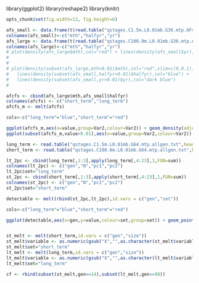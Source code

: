 library(ggplot2)
library(reshape2)
library(knitr)
```r
opts_chunk$set(fig.width=12, fig.height=6)

``` 

```r
afs_small <- data.frame(t(read.table("qstages.C1.5m.L0.01mb.G36.mtp.AFs.txt",sep="\t",row.names=1)))
colnames(afs_small)<-c("mth","halfyr","yr")
afs_large <- data.frame(t(read.table("qstages.C100.0m.L0.01mb.G36.mtp.AFs.txt",sep="\t",row.names=1)))
colnames(afs_large)<-c("mth","halfyr","yr")
# plot(density(afs_large$mth),col="red") + lines(density(afs_small$yr),col="blue")
# 
# 
# plot(density(subset(afs_large,mth>0.01)$mth),col="red",xlim=c(0,0.1)) + 
#   lines(density(subset(afs_small,halfyr>0.01)$halfyr),col="blue") +
#   lines(density(subset(afs_small,yr>0.01)$yr),col="dark blue")
# 

afcfs <- cbind(afs_large$mth,afs_small$halfyr)
colnames(afcfs) <- c("short_term","long_term")
afcfs_m <- melt(afcfs)

cols<-c("long_term"="blue","short_term"="red")

ggplot(afcfs_m,aes(x=value,group=Var2,colour=Var2)) + geom_density(adjust=0.5)+scale_colour_manual(values=cols) + xlim(0,0.02) +  ggtitle("sfs short/ long term infections")
ggplot(subset(afcfs_m,value>0.01),aes(x=value,group=Var2,colour=Var2)) + geom_density(adjust=0.8) + xlim(0,0.1)+scale_colour_manual(values=cols) + ggtitle("sfs  short/ long term infections (af > 1pc)")


```


```r
long_term <- read.table("qstages.C1.5m.L0.01mb.G64.mtp.allgen.txt",header=T,sep="\t")
short_term <- read.table("qstages.C100.0m.L0.01mb.G64.mtp.allgen.txt",header=T,sep="\t")

lt_2pc <- cbind(long_term[,1:3],apply(long_term[,4:23],1,FUN=sum))
colnames(lt_2pc) <- c("gen","N","pc1","pc2")
lt_2pc$set="long_term"
st_2pc <- cbind(short_term[,1:3],apply(short_term[,4:23],1,FUN=sum))
colnames(st_2pc) <- c("gen","N","pc1","pc2")
st_2pc$set="short_term"

detectable <- melt(rbind(st_2pc,lt_2pc),id.vars = c("gen","set"))

cols<-c("long_term"="blue","short_term"="red")

ggplot(detectable,aes(x=gen,y=value,colour=set,group=set)) + geom_point() + facet_grid(variable ~ .,scale="free_y")  + scale_y_log10() +scale_colour_manual(values=cols)


st_melt <- melt(short_term,id.vars = c("gen","size"))
st_melt$variable <- as.numeric(gsub("X","",as.character(st_melt$variable)))
st_melt$set="short_term"
lt_melt <- melt(long_term,id.vars = c("gen","size"))
lt_melt$variable <- as.numeric(gsub("X","",as.character(lt_melt$variable)))
lt_melt$set="long_term"

cf <- rbind(subset(st_melt,gen==14),subset(lt_melt,gen==98))


```
